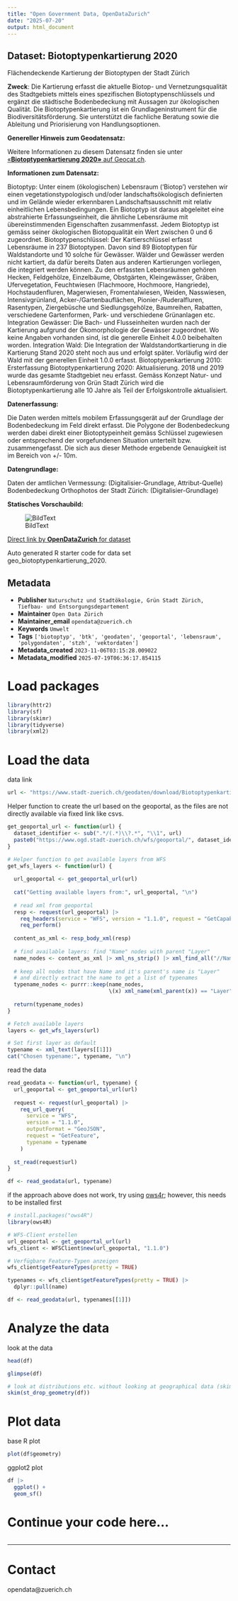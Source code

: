 ```yaml
---
title: "Open Government Data, OpenDataZurich"
date: "2025-07-20"
output: html_document
---
```


## Dataset: Biotoptypenkartierung 2020

Flächendeckende Kartierung der Biotoptypen der Stadt Zürich

**Zweck**: Die Kartierung erfasst die aktuelle Biotop- und Vernetzungsqualität des Stadtgebiets mittels eines spezifischen Biotoptypenschlüssels und ergänzt die städtische Bodenbedeckung mit Aussagen zur ökologischen Qualität. Die Biotoptypenkartierung ist ein Grundlageninstrument für die Biodiversitätsförderung. Sie unterstützt die fachliche Beratung sowie die Ableitung und Priorisierung von Handlungsoptionen.

**Genereller Hinweis zum Geodatensatz:**


Weitere Informationen zu diesem Datensatz finden sie unter [«**Biotoptypenkartierung 2020»** auf Geocat.ch](https://www.geocat.ch/geonetwork/srv/ger/catalog.search#/metadata/cc1a0906-8e2c-4c59-aa58-06588bb3bd65).				
			   

**Informationen zum Datensatz:**

Biotoptyp: Unter einem (ökologischen) Lebensraum ('Biotop') verstehen wir einen vegetationstypologisch und/oder landschaftsökologisch definierten und im Gelände wieder erkennbaren Landschaftsausschnitt mit relativ einheitlichen Lebensbedingungen. Ein Biotoptyp ist daraus abgeleitet eine abstrahierte Erfassungseinheit, die ähnliche Lebensräume mit übereinstimmenden Eigenschaften zusammenfasst. Jedem Biotoptyp ist gemäss seiner ökologischen Biotopqualität ein Wert zwischen 0 und 6 zugeordnet.
Biotoptypenschlüssel: Der Kartierschlüssel erfasst Lebensräume in 237 Biotoptypen. Davon sind 89 Biotoptypen für Waldstandorte und 10 solche für Gewässer. Wälder und Gewässer werden nicht kartiert, da dafür bereits Daten aus anderen Kartierungen vorliegen, die integriert werden können. Zu den erfassten Lebensräumen gehören Hecken, Feldgehölze, Einzelbäume, Obstgärten, Kleingewässer, Gräben, Ufervegetation, Feuchtwiesen (Flachmoore, Hochmoore, Hangriede), Hochstaudenfluren, Magerwiesen, Fromentalwiesen, Weiden, Nasswiesen, Intensivgrünland, Acker-/Gartenbauflächen, Pionier-/Ruderalfluren, Rasentypen, Ziergebüsche und Siedlungsgehölze, Baumreihen, Rabatten, verschiedene Gartenformen, Park- und verschiedene Grünanlagen etc.
Integration Gewässer: Die Bach- und Flusseinheiten wurden nach der Kartierung aufgrund der Ökomorphologie der Gewässer zugeordnet. Wo keine Angaben vorhanden sind, ist die generelle Einheit 4.0.0 beibehalten worden. 
Integration Wald: Die Integration der Waldstandortkartierung in die Kartierung Stand 2020 steht noch aus und erfolgt später. Vorläufig wird der Wald mit der generellen Einheit 1.0.0 erfasst.
Biotoptypenkartierung 2010: Ersterfassung
Biotoptypenkartierung 2020: Aktualisierung. 2018 und 2019 wurde das gesamte Stadtgebiet neu erfasst. Gemäss Konzept Natur- und Lebensraumförderung von Grün Stadt Zürich wird die Biotoptypenkartierung alle 10 Jahre als Teil der Erfolgskontrolle aktualisiert.

**Datenerfassung:**

Die Daten werden mittels mobilem Erfassungsgerät auf der Grundlage der Bodenbedeckung im Feld direkt erfasst. Die Polygone der Bodenbedeckung werden dabei direkt einer Biotoptypeinheit gemäss Schlüssel zugewiesen oder entsprechend der vorgefundenen Situation unterteilt bzw. zusammengefasst. Die sich aus dieser Methode ergebende Genauigkeit ist im Bereich von +/- 10m. 

**Datengrundlage:**

Daten der amtlichen Vermessung: (Digitalisier-Grundlage, Attribut-Quelle) Bodenbedeckung 
Orthophotos der Stadt Zürich: (Digitalisier-Grundlage) 

**Statisches Vorschaubild:**

![BildText](https://www.gis.stadt-zuerich.ch/zueriplan_docs/geocat/cc1a0906-8e2c-4c59-aa58-06588bb3bd65.png)



[Direct link by **OpenDataZurich** for dataset](https://data.stadt-zuerich.ch/dataset/geo_biotoptypenkartierung_2020)

Auto generated R starter code for data set geo_biotoptypenkartierung_2020.

## Metadata

- **Publisher** `Naturschutz und Stadtökologie, Grün Stadt Zürich, Tiefbau- und Entsorgungsdepartement`
- **Maintainer** `Open Data Zürich`
- **Maintainer_email** `opendata@zuerich.ch`
- **Keywords** `Umwelt`
- **Tags** `['biotoptyp', 'btk', 'geodaten', 'geoportal', 'lebensraum', 'polygondaten', 'stzh', 'vektordaten']`
- **Metadata_created** `2023-11-06T03:15:28.009022`
- **Metadata_modified** `2025-07-19T06:36:17.854115`


# Load packages

```r
library(httr2)
library(sf)
library(skimr)
library(tidyverse)
library(xml2)
```

# Load the data

data link
```r
url <- "https://www.stadt-zuerich.ch/geodaten/download/Biotoptypenkartierung_2020?format=geojson_link"
```


Helper function to create the url based on the geoportal, as the files are not directly available via fixed link like csvs.
```r
get_geoportal_url <- function(url) {
  dataset_identifier <- sub(".*/(.*)\\?.*", "\\1", url)
  paste0("https://www.ogd.stadt-zuerich.ch/wfs/geoportal/", dataset_identifier)
}
```

```r
# Helper function to get available layers from WFS
get_wfs_layers <- function(url) {
  
  url_geoportal <- get_geoportal_url(url)
  
  cat("Getting available layers from:", url_geoportal, "\n")
  
  # read xml from geoportal
  resp <- request(url_geoportal) |> 
    req_headers(service = "WFS", version = "1.1.0", request = "GetCapabilities") |> 
    req_perform()
  
  content_as_xml <- resp_body_xml(resp)
  
  # find available layers: find "Name" nodes with parent "Layer"
  name_nodes <- content_as_xml |> xml_ns_strip() |> xml_find_all("//Name")
  
  # keep all nodes that have Name and it's parent's name is "Layer"
  # and directly extract the name to get a list of typenames
  typename_nodes <- purrr::keep(name_nodes,
                                \(x) xml_name(xml_parent(x)) == "Layer")
  
  return(typename_nodes)
}

# Fetch available layers
layers <- get_wfs_layers(url)

# Set first layer as default
typename <- xml_text(layers[[1]])
cat("Chosen typename:", typename, "\n")
```

read the data
```r
read_geodata <- function(url, typename) {
  url_geoportal <- get_geoportal_url(url)
  
  request <- request(url_geoportal) |>
    req_url_query(
      service = "WFS",
      version = "1.1.0",
      outputFormat = "GeoJSON",
      request = "GetFeature",
      typename = typename
    )
  
  st_read(request$url)
}

df <- read_geodata(url, typename)
```

if the approach above does not work, try using [ows4r](https://eblondel.github.io/ows4R/); however, this needs to be installed first
```r
# install.packages("ows4R")
library(ows4R)

# WFS-Client erstellen
url_geoportal <- get_geoportal_url(url)
wfs_client <- WFSClient$new(url_geoportal, "1.1.0")

# Verfügbare Feature-Typen anzeigen
wfs_client$getFeatureTypes(pretty = TRUE)

typenames <- wfs_client$getFeatureTypes(pretty = TRUE) |> 
  dplyr::pull(name)

df <- read_geodata(url, typenames[[1]])
```

# Analyze the data

look at the data
```r
head(df)
```

```r
glimpse(df)
```

```r
# look at distributions etc. without looking at geographical data (skim cannot deal with geometries)
skim(st_drop_geometry(df))
```

# Plot data

base R plot
```r
plot(df$geometry)
```

ggplot2 plot
```r
df |>
  ggplot() +
  geom_sf()
```

# Continue your code here...

```r

```

------------------------------------------------------------------------

# Contact

opendata@zuerich.ch
